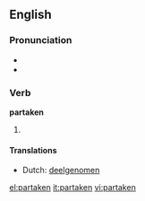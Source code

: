 ==English==

===Pronunciation===
* {{IPA|/pɑɻ'teɪkən/}}
* {{rhymes|eɪkən}}

===Verb===
'''partaken'''

# {{past participle of| to [[partake]]}}

====Translations====
* Dutch: [[deelgenomen]]

[[el:partaken]]
[[it:partaken]]
[[vi:partaken]]
